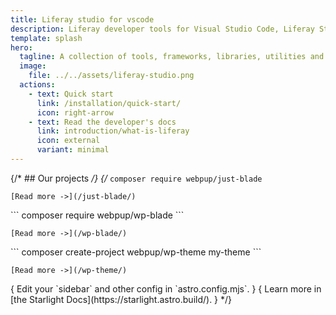 ```yaml
---
title: Liferay studio for vscode
description: Liferay developer tools for Visual Studio Code, Liferay Studio, Liferay Studio for VSCode, Liferay IDE for VSCode, Liferay developer tools for Visual Studio Code
template: splash
hero:
  tagline: A collection of tools, frameworks, libraries, utilities and learning resources for Liferay developers.
  image:
    file: ../../assets/liferay-studio.png
  actions:
    - text: Quick start
      link: /installation/quick-start/
      icon: right-arrow
    - text: Read the developer's docs
      link: introduction/what-is-liferay
      icon: external
      variant: minimal
---
```





{/* ## Our projects */}
{/* 
<CardGrid stagger>
  <Card title="Just-Blade" icon="pencil" link="/just-blade/">
    ``` composer require webpup/just-blade ```   

    [Read more ->](/just-blade/)

  </Card>

  <Card title="WP-Blade" icon="add-document" link="/wp-blade/">
    ``` composer require webpup/wp-blade ```   

    [Read more ->](/wp-blade/)

  </Card>

  <Card title="WP-Theme" icon="add-document" link="/wp-theme/">
     ``` composer create-project webpup/wp-theme my-theme ```   

    [Read more ->](/wp-theme/)
  </Card>
  { <Card title="Configure your site" icon="setting">
    Edit your `sidebar` and other config in `astro.config.mjs`.
  </Card> }
  { <Card title="Read the docs" icon="open-book">
    Learn more in [the Starlight Docs](https://starlight.astro.build/).
  </Card> }
</CardGrid> */}